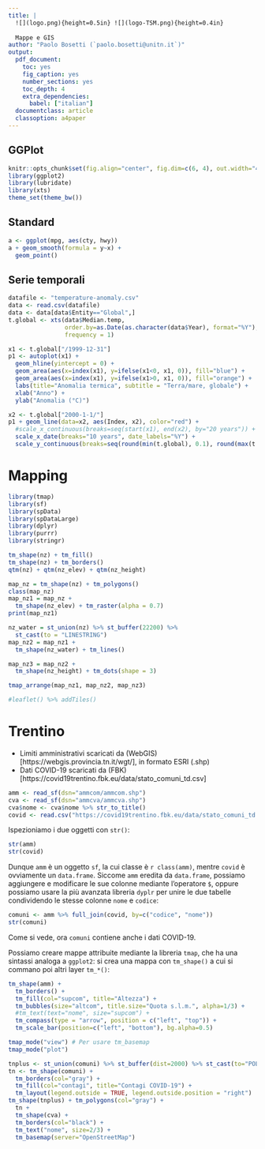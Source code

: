 ```yaml
---
title: |
  ![](logo.png){height=0.5in} ![](logo-TSM.png){height=0.4in}
  
  Mappe e GIS
author: "Paolo Bosetti (`paolo.bosetti@unitn.it`)"
output: 
  pdf_document: 
    toc: yes
    fig_caption: yes
    number_sections: yes
    toc_depth: 4
    extra_dependencies:
      babel: ["italian"]
  documentclass: article
  classoption: a4paper
---
```


## GGPlot
```r
knitr::opts_chunk$set(fig.align="center", fig.dim=c(6, 4), out.width="4in")
library(ggplot2)
library(lubridate)
library(xts)
theme_set(theme_bw())
```

## Standard

```r
a <- ggplot(mpg, aes(cty, hwy))
a + geom_smooth(formula = y~x) +
  geom_point()
```



## Serie temporali


```r
datafile <- "temperature-anomaly.csv"
data <- read.csv(datafile)
data <- data[data$Entity=="Global",]
t.global <- xts(data$Median.temp, 
                order.by=as.Date(as.character(data$Year), format="%Y"),
                frequency = 1)
```

```r
x1 <- t.global["/1999-12-31"]
p1 <- autoplot(x1) + 
  geom_hline(yintercept = 0) +
  geom_area(aes(x=index(x1), y=ifelse(x1<0, x1, 0)), fill="blue") +
  geom_area(aes(x=index(x1), y=ifelse(x1>0, x1, 0)), fill="orange") +
  labs(title="Anomalia termica", subtitle = "Terra/mare, globale") + 
  xlab("Anno") +
  ylab("Anomalia (°C)")

x2 <- t.global["2000-1-1/"]
p1 + geom_line(data=x2, aes(Index, x2), color="red") +
  #scale_x_continuous(breaks=seq(start(x1), end(x2), by="20 years")) +
  scale_x_date(breaks="10 years", date_labels="%Y") +
  scale_y_continuous(breaks=seq(round(min(t.global), 0.1), round(max(t.global), 0.1), by=0.1))
```



# Mapping

```r
library(tmap)
library(sf)
library(spData)
library(spDataLarge)
library(dplyr)
library(purrr)
library(stringr)
```


```r
tm_shape(nz) + tm_fill()
tm_shape(nz) + tm_borders()
qtm(nz) + qtm(nz_elev) + qtm(nz_height)
```

```r
map_nz = tm_shape(nz) + tm_polygons()
class(map_nz)
map_nz1 = map_nz +
  tm_shape(nz_elev) + tm_raster(alpha = 0.7)
print(map_nz1)
```

```r
nz_water = st_union(nz) %>% st_buffer(22200) %>% 
  st_cast(to = "LINESTRING")
map_nz2 = map_nz1 +
  tm_shape(nz_water) + tm_lines()

map_nz3 = map_nz2 +
  tm_shape(nz_height) + tm_dots(shape = 3)

tmap_arrange(map_nz1, map_nz2, map_nz3)
```

```r
#leaflet() %>% addTiles()
```


# Trentino

* Limiti amministrativi scaricati da (WebGIS)[https://webgis.provincia.tn.it/wgt/], in formato ESRI (.shp)
* Dati COVID-19 scaricati da (FBK)[https://covid19trentino.fbk.eu/data/stato_comuni_td.csv]

```r
amm <- read_sf(dsn="ammcom/ammcom.shp")
cva <- read_sf(dsn="ammcva/ammcva.shp")
cva$nome <- cva$nome %>% str_to_title()
covid <- read.csv("https://covid19trentino.fbk.eu/data/stato_comuni_td.csv")
```

Ispezioniamo i due oggetti con `str()`:

```r
str(amm)
str(covid)
```

Dunque `amm` è un oggetto `sf`, la cui classe è ``r class(amm)``, mentre `covid` è ovviamente un `data.frame`. Siccome `amm` eredita da `data.frame`, possiamo aggiungere e modificare le sue colonne mediante l'operatore `$`, oppure possiamo usare la più avanzata libreria `dyplr` per unire le due tabelle condividendo le stesse colonne `nome` e `codice`:

```r
comuni <- amm %>% full_join(covid, by=c("codice", "nome"))
str(comuni)
```

Come si vede, ora `comuni` contiene anche i dati COVID-19.

Possiamo creare mappe attribuite mediante la libreria `tmap`, che ha una sintassi analoga a `ggplot2`: si crea una mappa con `tm_shape()` a cui si commano poi altri layer `tm_*()`:

```r
tm_shape(amm) + 
  tm_borders() + 
  tm_fill(col="supcom", title="Altezza") + 
  tm_bubbles(size="altcom", title.size="Quota s.l.m.", alpha=1/3) +
  #tm_text(text="nome", size="supcom") +
  tm_compass(type = "arrow", position = c("left", "top")) +
  tm_scale_bar(position=c("left", "bottom"), bg.alpha=0.5)
```

```r
tmap_mode("view") # Per usare tm_basemap
tmap_mode("plot")

tnplus <- st_union(comuni) %>% st_buffer(dist=2000) %>% st_cast(to="POLYGON")
tn <- tm_shape(comuni) +
  tm_borders(col="gray") + 
  tm_fill(col="contagi", title="Contagi COVID-19") +
  tm_layout(legend.outside = TRUE, legend.outside.position = "right")
tm_shape(tnplus) + tm_polygons(col="gray") + 
  tn +
  tm_shape(cva) +
  tm_borders(col="black") +
  tm_text("nome", size=2/3) +
  tm_basemap(server="OpenStreetMap")
```



